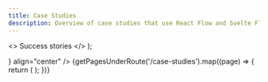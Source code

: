 ```yaml
---
title: Case Studies
description: Overview of case studies that use React Flow and Svelte Flow
---
```




  <>
    <RxCheckCircled className="inline-block w-4 h-4 mr-1 text-react" />
    <span className="text-react">Success stories</span>
  </>
);

<BaseLayout>
  <HeroSection
    title="How Pro subscribers use React Flow to build"
    subtitle="Check how our users build custom node-based apps like workflow editors and diagramming tools"
    kicker={<Kicker />}
    align="center"
  />
  <ContentGrid className="mt-20">
    {getPagesUnderRoute('/case-studies').map((page) => {
      return (
        <ContentGridItem key={page.route} route={page.route}>
          <CaseStudyPreview
            title={page.frontMatter.title}
            description={page.frontMatter.description}
            client={page.frontMatter.client}
            route={page.route}
          />
        </ContentGridItem>
      );
    })}

  </ContentGrid>
</BaseLayout>
